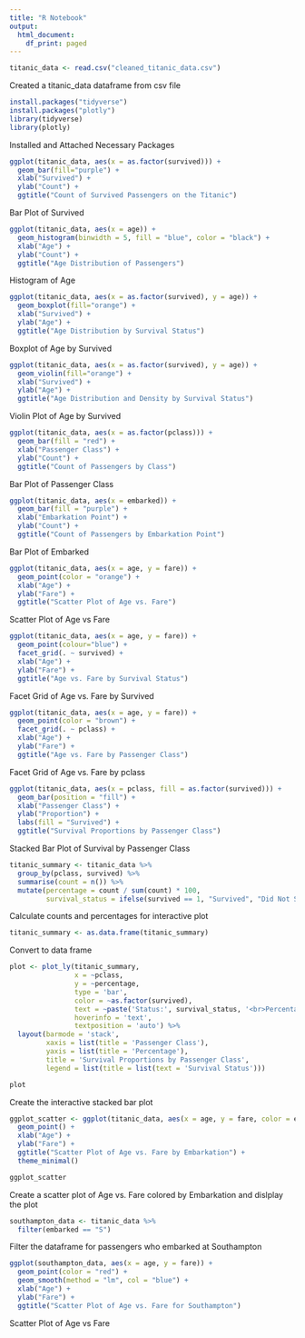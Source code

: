 ```yaml
---
title: "R Notebook"
output:
  html_document:
    df_print: paged
---
```


```r
titanic_data <- read.csv("cleaned_titanic_data.csv")
```
Created a titanic_data dataframe from csv file

```r
install.packages("tidyverse")
install.packages("plotly")
library(tidyverse)
library(plotly)
```
Installed and Attached Necessary Packages

```r
ggplot(titanic_data, aes(x = as.factor(survived))) +
  geom_bar(fill="purple") +
  xlab("Survived") +
  ylab("Count") +
  ggtitle("Count of Survived Passengers on the Titanic")
```
Bar Plot of Survived

```r
ggplot(titanic_data, aes(x = age)) +
  geom_histogram(binwidth = 5, fill = "blue", color = "black") +
  xlab("Age") +
  ylab("Count") +
  ggtitle("Age Distribution of Passengers")
```
Histogram of Age

```r
ggplot(titanic_data, aes(x = as.factor(survived), y = age)) +
  geom_boxplot(fill="orange") +
  xlab("Survived") +
  ylab("Age") +
  ggtitle("Age Distribution by Survival Status")
```
Boxplot of Age by Survived

```r
ggplot(titanic_data, aes(x = as.factor(survived), y = age)) +
  geom_violin(fill="orange") +
  xlab("Survived") +
  ylab("Age") +
  ggtitle("Age Distribution and Density by Survival Status")
```
Violin Plot of Age by Survived

```r
ggplot(titanic_data, aes(x = as.factor(pclass))) +
  geom_bar(fill = "red") +
  xlab("Passenger Class") +
  ylab("Count") +
  ggtitle("Count of Passengers by Class")
```
Bar Plot of Passenger Class

```r
ggplot(titanic_data, aes(x = embarked)) +
  geom_bar(fill = "purple") +
  xlab("Embarkation Point") +
  ylab("Count") +
  ggtitle("Count of Passengers by Embarkation Point")
```
Bar Plot of Embarked

```r
ggplot(titanic_data, aes(x = age, y = fare)) +
  geom_point(color = "orange") +
  xlab("Age") +
  ylab("Fare") +
  ggtitle("Scatter Plot of Age vs. Fare")
```
Scatter Plot of Age vs Fare

```r
ggplot(titanic_data, aes(x = age, y = fare)) +
  geom_point(colour="blue") +
  facet_grid(. ~ survived) +
  xlab("Age") +
  ylab("Fare") +
  ggtitle("Age vs. Fare by Survival Status")
```
Facet Grid of Age vs. Fare by Survived

```r
ggplot(titanic_data, aes(x = age, y = fare)) +
  geom_point(color = "brown") +
  facet_grid(. ~ pclass) +
  xlab("Age") +
  ylab("Fare") +
  ggtitle("Age vs. Fare by Passenger Class")
```
Facet Grid of Age vs. Fare by pclass

```r
ggplot(titanic_data, aes(x = pclass, fill = as.factor(survived))) +
  geom_bar(position = "fill") +
  xlab("Passenger Class") +
  ylab("Proportion") +
  labs(fill = "Survived") +
  ggtitle("Survival Proportions by Passenger Class")
```
Stacked Bar Plot of Survival by Passenger Class

```r
titanic_summary <- titanic_data %>%
  group_by(pclass, survived) %>%
  summarise(count = n()) %>%
  mutate(percentage = count / sum(count) * 100, 
         survival_status = ifelse(survived == 1, "Survived", "Did Not Survive"))
```
Calculate counts and percentages for interactive plot

```r
titanic_summary <- as.data.frame(titanic_summary)
```
Convert to data frame

```r
plot <- plot_ly(titanic_summary, 
                x = ~pclass, 
                y = ~percentage, 
                type = 'bar', 
                color = ~as.factor(survived),
                text = ~paste('Status:', survival_status, '<br>Percentage:', round(percentage, 2), '%'),
                hoverinfo = 'text',
                textposition = 'auto') %>%
  layout(barmode = 'stack',
         xaxis = list(title = 'Passenger Class'),
         yaxis = list(title = 'Percentage'),
         title = 'Survival Proportions by Passenger Class',
         legend = list(title = list(text = 'Survival Status')))

plot
```
Create the interactive stacked bar plot

```r
ggplot_scatter <- ggplot(titanic_data, aes(x = age, y = fare, color = embarked)) +
  geom_point() +
  xlab("Age") +
  ylab("Fare") +
  ggtitle("Scatter Plot of Age vs. Fare by Embarkation") +
  theme_minimal()

ggplot_scatter
```
Create a scatter plot of Age vs. Fare colored by Embarkation and dislplay the plot

```r
southampton_data <- titanic_data %>%
  filter(embarked == "S")
```
Filter the dataframe for passengers who embarked at Southampton

```r
ggplot(southampton_data, aes(x = age, y = fare)) +
  geom_point(color = "red") +
  geom_smooth(method = "lm", col = "blue") +
  xlab("Age") +
  ylab("Fare") +
  ggtitle("Scatter Plot of Age vs. Fare for Southampton")
```
Scatter Plot of Age vs Fare


